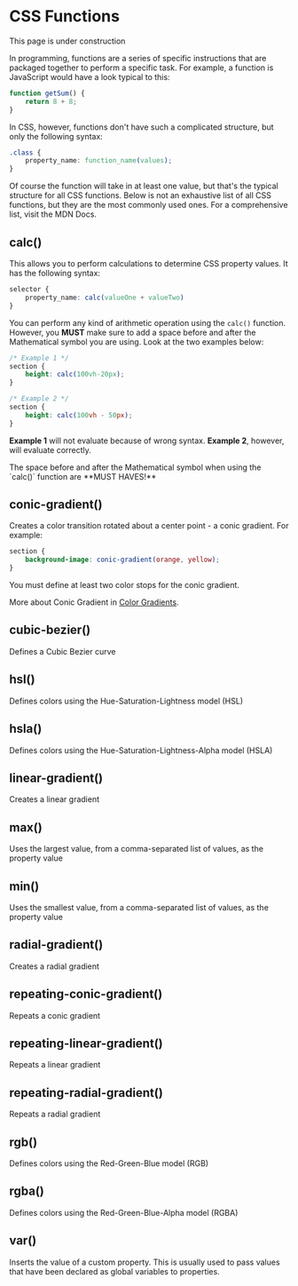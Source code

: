 
# CSS Functions

<Callout type="info">This page is under construction</Callout>

In programming, functions are a series of specific instructions that are packaged together to perform a specific task. For example, a function is JavaScript would have a look typical to this:

```javascript
function getSum() {
    return 8 + 8;
}
```

In CSS, however, functions don't have such a complicated structure, but only the following syntax:

```css
.class {
    property_name: function_name(values);
}
```

Of course the function will take in at least one value, but that's the typical structure for all CSS functions. Below is not an exhaustive list of all CSS functions, but they are the most commonly used ones. For a comprehensive list, visit the MDN Docs.

## calc()
This allows you to perform calculations to determine CSS property values. It has the following syntax:

```css
selector {
    property_name: calc(valueOne + valueTwo)
}
```

You can perform any kind of arithmetic operation using the `calc()` function. However, you **MUST** make sure to add a space before and after the Mathematical symbol you are using. Look at the two examples below:

```css
/* Example 1 */
section {
    height: calc(100vh-20px);
}

/* Example 2 */
section {
    height: calc(100vh - 50px);
}
```

**Example 1** will not evaluate because of wrong syntax. **Example 2**, however, will evaluate correctly.

<Callout type="error">
    The space before and after the Mathematical symbol when using the `calc()` function are **MUST HAVES!**
</Callout>

## conic-gradient()
Creates a color transition rotated about a center point - a conic gradient. For example:

```css
section {
    background-image: conic-gradient(orange, yellow);
}
```

You must define at least two color stops for the conic gradient.

More about Conic Gradient in [Color Gradients](/web-development/css/css-color-gradients).

## cubic-bezier()
Defines a Cubic Bezier curve

## hsl()
Defines colors using the Hue-Saturation-Lightness model (HSL)

## hsla()
Defines colors using the Hue-Saturation-Lightness-Alpha model (HSLA)

## linear-gradient()
Creates a linear gradient

## max()
Uses the largest value, from a comma-separated list of values, as the property value

## min()
Uses the smallest value, from a comma-separated list of values, as the property value

## radial-gradient()
Creates a radial gradient

## repeating-conic-gradient()
Repeats a conic gradient

## repeating-linear-gradient()
Repeats a linear gradient

## repeating-radial-gradient()
Repeats a radial gradient

## rgb()
Defines colors using the Red-Green-Blue model (RGB)

## rgba()
Defines colors using the Red-Green-Blue-Alpha model (RGBA)

## var()
Inserts the value of a custom property. This is usually used to pass values that have been declared as global variables to properties.